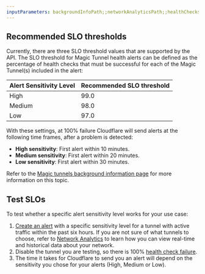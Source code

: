 ```yaml
---
inputParameters: backgroundInfoPath;;networkAnalyticsPath;;healthChecks
---
```


## Recommended SLO thresholds

Currently, there are three SLO threshold values that are supported by the API. The SLO threshold for Magic Tunnel health alerts can be defined as the percentage of health checks that must be successful for each of the Magic Tunnel(s) included in the alert:

| Alert Sensitivity Level | Recommended SLO threshold |
| ----------------------- | ------------------------- |
| High                    | 99.0                      |
| Medium                  | 98.0                      |
| Low                     | 97.0                      |

With these settings, at 100% failure Cloudflare will send alerts at the following time frames, after a problem is detected:

- **High sensitivity**: First alert within 10 minutes.
- **Medium sensitivity**: First alert within 20 minutes.
- **Low sensitivity**: First alert within 30 minutes.

Refer to the <a href={props.one}>Magic tunnels background information page</a> for more information on this topic.

## Test SLOs

To test whether a specific alert sensitivity level works for your use case:

1. [Create an alert](#set-up-magic-tunnel-health-alerts) with a specific sensitivity level for a tunnel with active traffic within the past six hours. If you are not sure of what tunnels to choose, refer to <a href={props.two}>Network Analytics</a> to learn how you can view real-time and historical data about your network.
2. Disable the tunnel you are testing, so there is 100% <a href={props.three}>health check failure</a>.
3. The time it takes for Cloudflare to send you an alert will depend on the sensitivity you chose for your alerts (High, Medium or Low).
